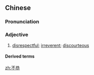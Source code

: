 ==Chinese==
{{zh-forms}}

===Pronunciation===
{{zh-pron
|m=不gōng
|c=bat1 gung1
|cat=a
}}

===Adjective===
{{zh-adj}}

# {{lb|zh|literary}} [[disrespectful]]; [[irreverent]]; [[discourteous]]

====Derived terms====
{{zh-der|卻之不恭|玩世不恭|桀驁不恭|顛越不恭}}

[[zh:不恭]]